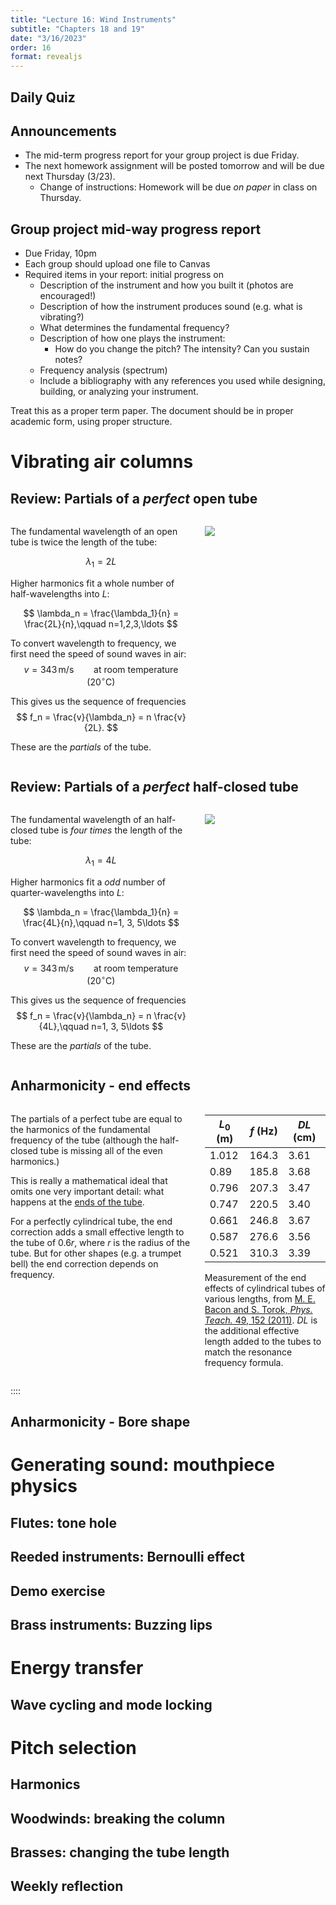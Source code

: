 ```yaml
---
title: "Lecture 16: Wind Instruments"
subtitle: "Chapters 18 and 19"
date: "3/16/2023"
order: 16
format: revealjs
---
```


## Daily Quiz

## Announcements

::: {.incremental}
- The mid-term progress report for your group project is due Friday.
- The next homework assignment will be posted tomorrow and will be due next Thursday (3/23).
  - Change of instructions: Homework will be due *on paper* in class on Thursday.
:::


## Group project mid-way progress report 
- Due Friday, 10pm
- Each group should upload one file to Canvas
- Required items in your report: initial progress on
  - Description of the instrument and how you built it (photos are encouraged!)
  - Description of how the instrument produces sound (e.g. what is vibrating?)
  - What determines the fundamental frequency?
  - Description of how one plays the instrument:
    -  How do you change the pitch?  The intensity?  Can you sustain notes?
  - Frequency analysis (spectrum)
  - Include a bibliography with any references you used while designing, building, or analyzing your instrument.

Treat this as a proper term paper.  The document should be in proper academic form, using proper structure.

# Vibrating air columns

## Review: Partials of a *perfect* open tube

:::: {.columns}
:::{.column width="60%"}
The fundamental wavelength of an open tube is twice the length of the tube:

$$ \lambda_1 = 2L $$

Higher harmonics fit a whole number of half-wavelengths into *L*:

$$ \lambda_n = \frac{\lambda_1}{n} = \frac{2L}{n},\qquad n=1,2,3,\ldots $$

To convert wavelength to frequency, we first need the speed of sound waves in air:
$$ v = 343\,\mathrm{m/s} \qquad\text{at room temperature }(20^\circ{}\mathrm{C})$$

This gives us the sequence of frequencies
$$
f_n = \frac{v}{\lambda_n} = n \frac{v}{2L}.
$$

These are the *partials* of the tube.

:::

::: {.column width="40%"}
![](figs/lecture-11/img_232a.jpg)
:::
::::

## Review: Partials of a *perfect* half-closed tube

:::: {.columns}
:::{.column width="60%"}
The fundamental wavelength of an half-closed tube is *four times* the length of the tube:

$$ \lambda_1 = 4L $$

Higher harmonics fit a *odd* number of quarter-wavelengths into *L*:

$$ \lambda_n = \frac{\lambda_1}{n} = \frac{4L}{n},\qquad n=1, 3, 5\ldots $$

To convert wavelength to frequency, we first need the speed of sound waves in air:
$$ v = 343\,\mathrm{m/s} \qquad\text{at room temperature }(20^\circ{}\mathrm{C})$$

This gives us the sequence of frequencies
$$
f_n = \frac{v}{\lambda_n} = n \frac{v}{4L},\qquad n=1, 3, 5\ldots
$$

These are the *partials* of the tube.

:::

::: {.column width="40%"}
![](figs/lecture-11/img_232b.jpg)
:::
::::

## Anharmonicity - end effects

:::: {.columns}
::: {.column width="60%"}
The partials of a perfect tube are equal to the harmonics of the fundamental frequency of the tube (although the half-closed tube is missing all of the even harmonics.)

This is really a mathematical ideal that omits one very important detail: what happens at the [ends of the tube](https://en.wikipedia.org/wiki/End_correction).

For a perfectly cylindrical tube, the end correction adds a small effective length to the tube of 0.6*r*, where *r* is the radius of the tube.  But for other shapes (e.g. a trumpet bell) the end correction depends on frequency.

:::
::: {.column width="40%"}
::: {.smaller}
| *L*~0~ (m) | *f* (Hz) | *DL* (cm) |
|--------|--------|---------|
| 1.012  | 164.3  | 3.61    |
|  0.89  | 185.8  | 3.68    |
|  0.796 | 207.3  | 3.47    |
|  0.747 | 220.5  | 3.40    |
|  0.661 | 246.8  | 3.67    |
|  0.587 | 276.6  | 3.56    |
|  0.521 | 310.3  | 3.39    |

Measurement of the end effects of cylindrical tubes of various lengths, from [M. E. Bacon and S. Torok, *Phys. Teach.* 49, 152 (2011)](https://aapt.scitation.org/doi/10.1119/1.3555499). *DL* is the additional effective length added to the tubes to match the resonance frequency formula.

:::

:::
:::
::::

## Anharmonicity - Bore shape

# Generating sound: mouthpiece physics

## Flutes: tone hole

## Reeded instruments: Bernoulli effect

## Demo exercise

## Brass instruments: Buzzing lips

# Energy transfer

## Wave cycling and mode locking

# Pitch selection

## Harmonics

## Woodwinds: breaking the column

## Brasses: changing the tube length

## Weekly reflection
